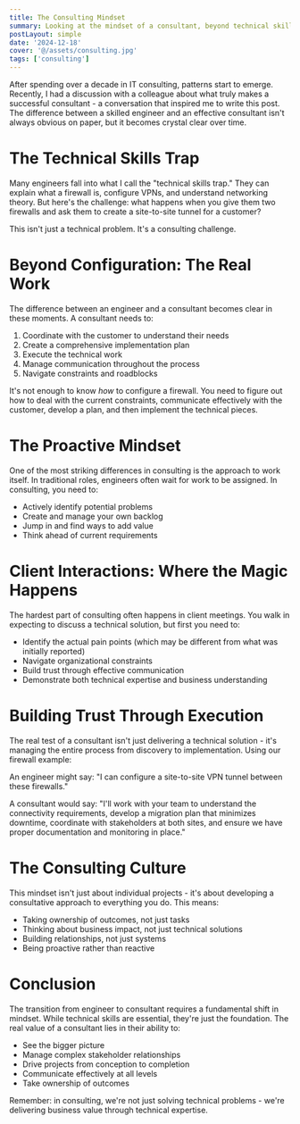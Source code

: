 ```yaml
---
title: The Consulting Mindset
summary: Looking at the mindset of a consultant, beyond technical skills.
postLayout: simple
date: '2024-12-18'
cover: '@/assets/consulting.jpg'
tags: ['consulting']
---
```


After spending over a decade in IT consulting, patterns start to emerge. Recently, I had a discussion with a colleague about what truly makes a successful consultant - a conversation that inspired me to write this post. The difference between a skilled engineer and an effective consultant isn't always obvious on paper, but it becomes crystal clear over time. 

# The Technical Skills Trap

Many engineers fall into what I call the "technical skills trap." They can explain what a firewall is, configure VPNs, and understand networking theory. But here's the challenge: what happens when you give them two firewalls and ask them to create a site-to-site tunnel for a customer?

This isn't just a technical problem. It's a consulting challenge.

# Beyond Configuration: The Real Work

The difference between an engineer and a consultant becomes clear in these moments. A consultant needs to:

1. Coordinate with the customer to understand their needs
2. Create a comprehensive implementation plan
3. Execute the technical work
4. Manage communication throughout the process
5. Navigate constraints and roadblocks

It's not enough to know *how* to configure a firewall. You need to figure out how to deal with the current constraints, communicate effectively with the customer, develop a plan, and then implement the technical pieces.

# The Proactive Mindset

One of the most striking differences in consulting is the approach to work itself. In traditional roles, engineers often wait for work to be assigned. In consulting, you need to:

- Actively identify potential problems
- Create and manage your own backlog
- Jump in and find ways to add value
- Think ahead of current requirements

# Client Interactions: Where the Magic Happens

The hardest part of consulting often happens in client meetings. You walk in expecting to discuss a technical solution, but first you need to:

- Identify the actual pain points (which may be different from what was initially reported)
- Navigate organizational constraints
- Build trust through effective communication
- Demonstrate both technical expertise and business understanding

# Building Trust Through Execution

The real test of a consultant isn't just delivering a technical solution - it's managing the entire process from discovery to implementation. Using our firewall example:

An engineer might say: "I can configure a site-to-site VPN tunnel between these firewalls."

A consultant would say: "I'll work with your team to understand the connectivity requirements, develop a migration plan that minimizes downtime, coordinate with stakeholders at both sites, and ensure we have proper documentation and monitoring in place."

# The Consulting Culture

This mindset isn't just about individual projects - it's about developing a consultative approach to everything you do. This means:

- Taking ownership of outcomes, not just tasks
- Thinking about business impact, not just technical solutions
- Building relationships, not just systems
- Being proactive rather than reactive

# Conclusion

The transition from engineer to consultant requires a fundamental shift in mindset. While technical skills are essential, they're just the foundation. The real value of a consultant lies in their ability to:

- See the bigger picture
- Manage complex stakeholder relationships
- Drive projects from conception to completion
- Communicate effectively at all levels
- Take ownership of outcomes

Remember: in consulting, we're not just solving technical problems - we're delivering business value through technical expertise.
